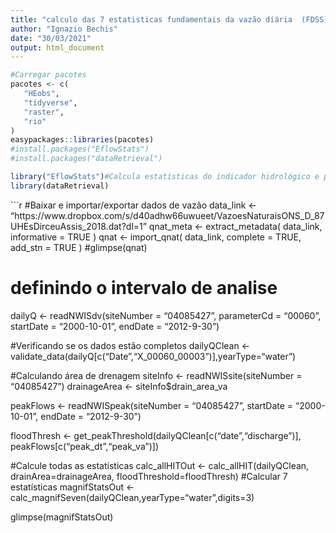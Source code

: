 ---
title: "calculo das 7 estatisticas fundamentais da vazão diária  (FDSS)"
author: "Ignazio Bechis"
date: "30/03/2021"
output: html_document
---

```{r}
#Carregar pacotes
pacotes <- c(
   "HEobs",
   "tidyverse",
   "raster",
   "rio"
)
easypackages::libraries(pacotes)
#install.packages("EflowStats")
#install.packages("dataRetrieval")

library("EflowStats")#Calcula estatísticas do indicador hidrológico e propriedades fundamentais do vazão diária 
library(dataRetrieval)

```

```{r}
#Baixar e importar/exportar dados de vazão
data_link <- "https://www.dropbox.com/s/d40adhw66uwueet/VazoesNaturaisONS_D_87UHEsDirceuAssis_2018.dat?dl=1"
qnat_meta <- extract_metadata(
   data_link,
   informative = TRUE
)
qnat <- import_qnat(
   data_link,
   complete = TRUE,
   add_stn = TRUE
)
#glimpse(qnat)


# definindo o intervalo de analise 
dailyQ <- readNWISdv(siteNumber = "04085427",
parameterCd = "00060",
startDate = "2000-10-01",
endDate = "2012-9-30")

#Verificando se os dados estão completos
dailyQClean <- validate_data(dailyQ[c("Date","X_00060_00003")],yearType="water")

#Calculando área de drenagem
siteInfo <- readNWISsite(siteNumber = "04085427")
drainageArea <- siteInfo$drain_area_va

 
peakFlows <- readNWISpeak(siteNumber = "04085427",
startDate = "2000-10-01",
endDate = "2012-9-30")

floodThresh <- get_peakThreshold(dailyQClean[c("date","discharge")],
peakFlows[c("peak_dt","peak_va")])


#Calcule todas as estatísticas 
calc_allHITOut <- calc_allHIT(dailyQClean,
drainArea=drainageArea,
floodThreshold=floodThresh)
#Calcular 7 estatísticas 
magnifStatsOut <- calc_magnifSeven(dailyQClean,yearType="water",digits=3)

glimpse(magnifStatsOut)


